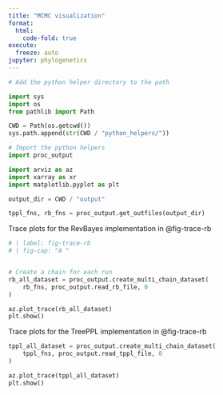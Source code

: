 ```yaml
---
title: "MCMC visualization"
format:
  html:
    code-fold: true
execute:
  freeze: auto
jupyter: phylogenetics
---
```



```python
# Add the python helper directory to the path

import sys
import os
from pathlib import Path

CWD = Path(os.getcwd())
sys.path.append(str(CWD / "python_helpers/"))

# Import the python helpers
import proc_output
```
```python

import arviz as az
import xarray as xr
import matplotlib.pyplot as plt

output_dir = CWD / "output"

tppl_fns, rb_fns = proc_output.get_outfiles(output_dir)


```

Trace plots for the RevBayes implementation in @fig-trace-rb
```python
# | label: fig-trace-rb
# | fig-cap: "A "


# Create a chain for each run
rb_all_dataset = proc_output.create_multi_chain_dataset(
    rb_fns, proc_output.read_rb_file, 0
)

az.plot_trace(rb_all_dataset)
plt.show()

```
Trace plots for the TreePPL implementation in @fig-trace-rb
```python
tppl_all_dataset = proc_output.create_multi_chain_dataset(
    tppl_fns, proc_output.read_tppl_file, 0
)

az.plot_trace(tppl_all_dataset)
plt.show()

```
